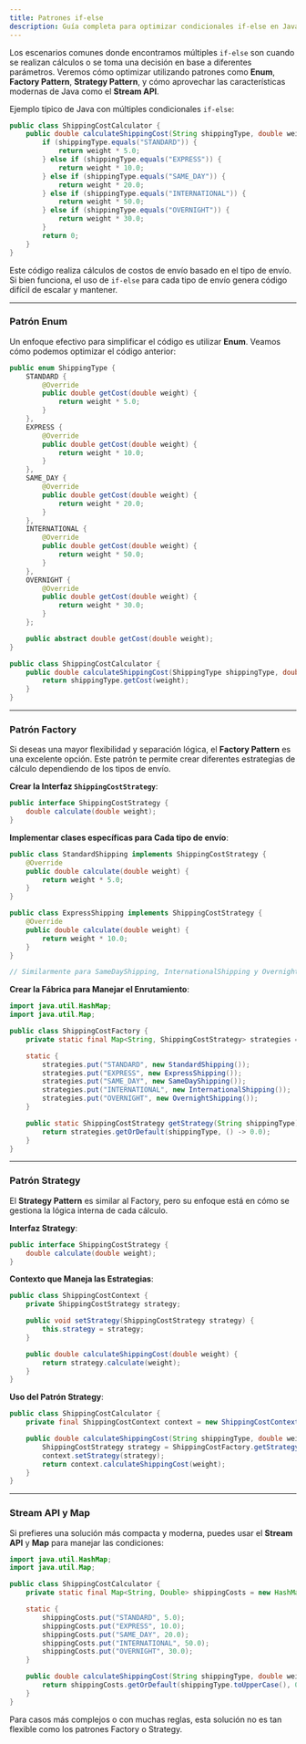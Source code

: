 ```yaml
---
title: Patrones if-else
description: Guía completa para optimizar condicionales if-else en Java utilizando patrones como Enum, Factory, Strategy, y más.
---
```



Los escenarios comunes donde encontramos múltiples `if-else` son cuando se realizan cálculos o se toma una decisión en base a diferentes parámetros. Veremos cómo optimizar utilizando patrones como **Enum**, **Factory Pattern**, **Strategy Pattern**, y cómo aprovechar las características modernas de Java como el **Stream API**.

Ejemplo típico de Java con múltiples condicionales `if-else`:

```java
public class ShippingCostCalculator {
    public double calculateShippingCost(String shippingType, double weight) {
        if (shippingType.equals("STANDARD")) {
            return weight * 5.0;
        } else if (shippingType.equals("EXPRESS")) {
            return weight * 10.0;
        } else if (shippingType.equals("SAME_DAY")) {
            return weight * 20.0;
        } else if (shippingType.equals("INTERNATIONAL")) {
            return weight * 50.0;
        } else if (shippingType.equals("OVERNIGHT")) {
            return weight * 30.0;
        }
        return 0;
    }
}
```

Este código realiza cálculos de costos de envío basado en el tipo de envío. Si bien funciona, el uso de `if-else` para cada tipo de envío genera código difícil de escalar y mantener.

---
### Patrón Enum

Un enfoque efectivo para simplificar el código es utilizar **Enum**. Veamos cómo podemos optimizar el código anterior:

```java
public enum ShippingType {
    STANDARD {
        @Override
        public double getCost(double weight) {
            return weight * 5.0;
        }
    },
    EXPRESS {
        @Override
        public double getCost(double weight) {
            return weight * 10.0;
        }
    },
    SAME_DAY {
        @Override
        public double getCost(double weight) {
            return weight * 20.0;
        }
    },
    INTERNATIONAL {
        @Override
        public double getCost(double weight) {
            return weight * 50.0;
        }
    },
    OVERNIGHT {
        @Override
        public double getCost(double weight) {
            return weight * 30.0;
        }
    };

    public abstract double getCost(double weight);
}

public class ShippingCostCalculator {
    public double calculateShippingCost(ShippingType shippingType, double weight) {
        return shippingType.getCost(weight);
    }
}
```
---
### Patrón Factory

Si deseas una mayor flexibilidad y separación lógica, el **Factory Pattern** es una excelente opción. Este patrón te permite crear diferentes estrategias de cálculo dependiendo de los tipos de envío.

**Crear la Interfaz `ShippingCostStrategy`**:

```java
public interface ShippingCostStrategy {
    double calculate(double weight);
}
```

**Implementar clases específicas para Cada tipo de envío**:

```java
public class StandardShipping implements ShippingCostStrategy {
    @Override
    public double calculate(double weight) {
        return weight * 5.0;
    }
}

public class ExpressShipping implements ShippingCostStrategy {
    @Override
    public double calculate(double weight) {
        return weight * 10.0;
    }
}

// Similarmente para SameDayShipping, InternationalShipping y OvernightShipping...
```

**Crear la Fábrica para Manejar el Enrutamiento**:

```java
import java.util.HashMap;
import java.util.Map;

public class ShippingCostFactory {
    private static final Map<String, ShippingCostStrategy> strategies = new HashMap<>();

    static {
        strategies.put("STANDARD", new StandardShipping());
        strategies.put("EXPRESS", new ExpressShipping());
        strategies.put("SAME_DAY", new SameDayShipping());
        strategies.put("INTERNATIONAL", new InternationalShipping());
        strategies.put("OVERNIGHT", new OvernightShipping());
    }

    public static ShippingCostStrategy getStrategy(String shippingType) {
        return strategies.getOrDefault(shippingType, () -> 0.0);
    }
}
```
---

### Patrón Strategy

El **Strategy Pattern** es similar al Factory, pero su enfoque está en cómo se gestiona la lógica interna de cada cálculo.

**Interfaz Strategy**:
```java
public interface ShippingCostStrategy {
    double calculate(double weight);
}
```

**Contexto que Maneja las Estrategias**:
```java
public class ShippingCostContext {
    private ShippingCostStrategy strategy;

    public void setStrategy(ShippingCostStrategy strategy) {
        this.strategy = strategy;
    }

    public double calculateShippingCost(double weight) {
        return strategy.calculate(weight);
    }
}
```

**Uso del Patrón Strategy**:
```java
public class ShippingCostCalculator {
    private final ShippingCostContext context = new ShippingCostContext();

    public double calculateShippingCost(String shippingType, double weight) {
        ShippingCostStrategy strategy = ShippingCostFactory.getStrategy(shippingType);
        context.setStrategy(strategy);
        return context.calculateShippingCost(weight);
    }
}
```
---

### Stream API y Map

Si prefieres una solución más compacta y moderna, puedes usar el **Stream API** y **Map** para manejar las condiciones:

```java
import java.util.HashMap;
import java.util.Map;

public class ShippingCostCalculator {
    private static final Map<String, Double> shippingCosts = new HashMap<>();

    static {
        shippingCosts.put("STANDARD", 5.0);
        shippingCosts.put("EXPRESS", 10.0);
        shippingCosts.put("SAME_DAY", 20.0);
        shippingCosts.put("INTERNATIONAL", 50.0);
        shippingCosts.put("OVERNIGHT", 30.0);
    }

    public double calculateShippingCost(String shippingType, double weight) {
        return shippingCosts.getOrDefault(shippingType.toUpperCase(), 0.0) * weight;
    }
}
```
<Aside>
Para casos más complejos o con muchas reglas, esta solución no es tan flexible como los patrones Factory o Strategy.
</Aside>

